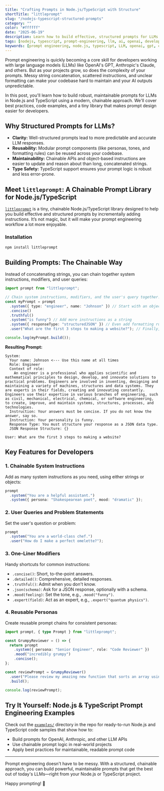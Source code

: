 ```yaml
---
title: "Crafting Prompts in Node.js/TypeScript with Structure"
shortTitle: "littleprompt"
slug: "/nodejs-typescript-structured-prompts"
category: ""
color: "#ffffff"
date: "2025-06-19"
description: Learn how to build effective, structured prompts for LLMs in Node.js and TypeScript using a modern, chainable approach. Improve your AI prompt engineering workflow with best practices and code examples.
tags: [nodejs, typescript, prompt-engineering, llm, ai, openai, developer-tools, mdx, prompt-library, gpt, chatgpt, prompt-design, software-engineering, code-examples, productivity, best-practices]
keywords: [prompt engineering, node.js, typescript, LLM, openai, gpt, chatgpt, ai, developer tools, prompt library, structured prompts, chainable api, code examples, best practices, productivity, software engineering]
---
```


Prompt engineering is quickly becoming a core skill for developers working with large language models (LLMs) like OpenAI's GPT, Anthropic's Claude, and others. But as your projects grow, so does the complexity of your prompts. Messy string concatenation, scattered instructions, and unclear formatting can make your codebase hard to maintain and your AI outputs unpredictable.

In this post, you'll learn how to build robust, maintainable prompts for LLMs in Node.js and TypeScript using a modern, chainable approach. We'll cover best practices, code examples, and a tiny library that makes prompt design easier for developers.

## Why Structured Prompts for LLMs?

- **Clarity:** Well-structured prompts lead to more predictable and accurate LLM responses.
- **Reusability:** Modular prompt components (like personas, tones, and formatting rules) can be reused across your codebase.
- **Maintainability:** Chainable APIs and object-based instructions are easier to update and reason about than long, concatenated strings.
- **Type Safety:** TypeScript support ensures your prompt logic is robust and less error-prone.

## Meet `littleprompt`: A Chainable Prompt Library for Node.js/TypeScript

[`littleprompt`](https://www.npmjs.com/package/littleprompt) is a tiny, chainable Node.js/TypeScript library designed to help you build effective and structured prompts by incrementally adding instructions. It’s not magic, but it will make your prompt engineering workflow a lot more enjoyable.

### Installation

```bash
npm install littleprompt
```

## Building Prompts: The Chainable Way

Instead of concatenating strings, you can chain together system instructions, modifiers, and user queries:

```typescript
import prompt from "littleprompt";

// Chain system instructions, modifiers, and the user's query together.
const myPrompt = prompt
  .system({ type: "engineer", name: "Johnson" }) // Start with an object
  .concise()
  .truthful()
  .system("is funny") // Add more instructions as a string
  .system({ responseType: "structuredJSON" }) // Even add formatting rules
  .user("What are the first 3 steps to making a website?"); // Finally, add the user's question

console.log(myPrompt.build());
```

**Resulting Prompt:**

```
System: 
  Your name: Johnson <--- Use this name at all times
  Role: Engineer
  Context of role:
    An engineer is a professional who applies scientific and mathematical principles to design, develop, and innovate solutions to practical problems. Engineers are involved in inventing, designing and maintaining a variety of machines, structures and data systems. They are experts in their fields, creating and innovating constantly. Engineers use their expertise in various branches of engineering, such as civil, mechanical, electrical, chemical, or software engineering, to create, improve, and maintain systems, structures, processes, and technologies.
  Instruction: Your answers must be concise. If you do not know the answer, say so. 
  Instruction: Your personality is funny. 
  Response Type: You must structure your response as a JSON data type.
  JSON Response Structure: {}

User: What are the first 3 steps to making a website?
```

## Key Features for Developers

### 1. Chainable System Instructions

Add as many system instructions as you need, using either strings or objects:

```typescript
prompt
  .system("You are a helpful assistant.")
  .system({ persona: "Shakespearean poet", mood: "dramatic" });
```

### 2. User Queries and Problem Statements

Set the user's question or problem:

```typescript
prompt
  .system("You are a world-class chef.")
  .user("How do I make a perfect omelette?");
```

### 3. One-Liner Modifiers

Handy shortcuts for common instructions:

- `.concise()`: Short, to-the-point answers.
- `.detailed()`: Comprehensive, detailed responses.
- `.truthful()`: Admit when you don't know.
- `.json(schema)`: Ask for a JSON response, optionally with a schema.
- `.mood(feeling)`: Set the tone, e.g., `.mood("funny")`.
- `.expert(field)`: Act as an expert, e.g., `.expert("quantum physics")`.

### 4. Reusable Personas

Create reusable prompt chains for consistent personas:

```typescript
import prompt, { type Prompt } from "littleprompt";

const GrumpyReviewer = () => {
  return prompt
    .system({ persona: "Senior Engineer", role: "Code Reviewer" })
    .mood("incredibly grumpy")
    .concise();
};

const reviewPrompt = GrumpyReviewer()
  .user("Please review my amazing new function that sorts an array using bubble sort.")
  .build();

console.log(reviewPrompt);
```

## Try It Yourself: Node.js & TypeScript Prompt Engineering Examples

Check out the [`examples/`](./examples) directory in the repo for ready-to-run Node.js and TypeScript code samples that show how to:

- Build prompts for OpenAI, Anthropic, and other LLM APIs
- Use chainable prompt logic in real-world projects
- Apply best practices for maintainable, readable prompt code

---

Prompt engineering doesn't have to be messy. With a structured, chainable approach, you can build powerful, maintainable prompts that get the best out of today's LLMs—right from your Node.js or TypeScript project.

Happy prompting! 🤏

